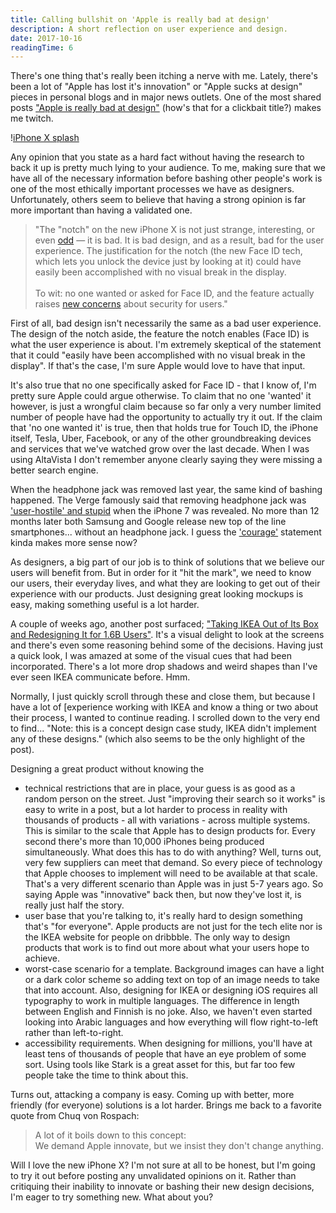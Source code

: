 ```yaml
---
title: Calling bullshit on 'Apple is really bad at design'
description: A short reflection on user experience and design.
date: 2017-10-16
readingTime: 6
---
```


There's one thing that's really been itching a nerve with me. Lately, there's been a lot of "Apple has lost it's innovation" or "Apple sucks at design" pieces in personal blogs and in major news outlets. One of the most shared posts <a href="https://theoutline.com/post/2352/apple-is-really-bad-at-design">"Apple is really bad at design"</a> (how's that for a clickbait title?) makes me twitch.

!<a href="/images/articles/iphonex-splash.jpg">iPhone X splash</a>

Any opinion that you state as a hard fact without having the research to back it up is pretty much lying to your audience. To me, making sure that we have all of the necessary information before bashing other people's work is one of the most ethically important processes we have as designers. Unfortunately, others seem to believe that having a strong opinion is far more important than having a validated one.

>"The "notch" on the new iPhone X is not just strange, interesting, or even <a href="https://www.theverge.com/2017/9/14/16306298/apple-iphone-x-screen-notch">odd</a> — it is bad. It is bad design, and as a result, bad for the user experience. The justification for the notch (the new Face ID tech, which lets you unlock the device just by looking at it) could have easily been accomplished with no visual break in the display.
<br /><br />To wit: no one wanted or asked for Face ID, and the feature actually raises <a href="https://www.theverge.com/2017/9/12/16298192/apple-iphone-face-id-legal-security-fifth-amendment">new concerns</a> about security for users."

First of all, bad design isn't necessarily the same as a bad user experience. The design of the notch aside, the feature the notch enables (Face ID) is what the user experience is about. I'm extremely skeptical of the statement that it could "easily have been accomplished with no visual break in the display". If that's the case, I'm sure Apple would love to have that input.

It's also true that no one specifically asked for Face ID - that I know of, I'm pretty sure Apple could argue otherwise. To claim that no one 'wanted' it however, is just a wrongful claim because so far only a very number limited number of people have had the opportunity to actually try it out. If the claim that 'no one wanted it' is true, then that holds true for Touch ID, the iPhone itself, Tesla, Uber, Facebook, or any of the other groundbreaking devices and services that we've watched grow over the last decade. When I was using AltaVista I don't remember anyone clearly saying they were missing a better search engine.

When the headphone jack was removed last year, the same kind of bashing happened. The Verge famously said that removing headphone jack was <a href="https://www.theverge.com/circuitbreaker/2016/6/21/11991302/iphone-no-headphone-jack-user-hostile-stupid">'user-hostile' and stupid</a> when the iPhone 7 was revealed. No more than 12 months later both Samsung and Google release new top of the line smartphones... without an headphone jack. I guess the <a href="https://www.youtube.com/watch?v=KeNILrYX6fI">'courage'</a> statement kinda makes more sense now?

As designers, a big part of our job is to think of solutions that we believe our users will benefit from. But in order for it "hit the mark", we need to know our users, their everyday lives, and what they are looking to get out of their experience with our products. Just designing great looking mockups is easy, making something useful is a lot harder.

A couple of weeks ago, another post surfaced; <a href="https://uxplanet.org/taking-ikea-out-of-its-box-and-redesigning-it-for-1-6b-users-e13e0f2abd94">"Taking IKEA Out of Its Box and Redesigning It for 1.6B Users"</a>. It's a visual delight to look at the screens and there's even some reasoning behind some of the decisions. Having just a quick look, I was amazed at some of the visual cues that had been incorporated. There's a lot more drop shadows and weird shapes than I've ever seen IKEA communicate before. Hmm.

Normally, I just quickly scroll through these and close them, but because I have a lot of [experience working with IKEA and know a thing or two about their process, I wanted to continue reading. I scrolled down to the very end to find... "Note: this is a concept design case study, IKEA didn't implement any of these designs." (which also seems to be the only highlight of the post).

Designing a great product without knowing the
- technical restrictions that are in place, your guess is as good as a random person on the street. Just "improving their search so it works" is easy to write in a post, but a lot harder to process in reality with thousands of products - all with variations - across multiple systems. This is similar to the scale that Apple has to design products for. Every second there's more than 10,000 iPhones being produced simultaneously. What does this has to do with anything? Well, turns out, very few suppliers can meet that demand. So every piece of technology that Apple chooses to implement will need to be available at that scale. That's a very different scenario than Apple was in just 5-7 years ago. So saying Apple was "innovative" back then, but now they've lost it, is really just half the story.
- user base that you're talking to, it's really hard to design something that's "for everyone". Apple products are not just for the tech elite nor is the IKEA website for people on dribbble. The only way to design products that work is to find out more about what your users hope to achieve.
- worst-case scenario for a template. Background images can have a light or a dark color scheme so adding text on top of an image needs to take that into account. Also, designing for IKEA or designing iOS requires all typography to work in multiple languages. The difference in length between English and Finnish is no joke. Also, we haven't even started looking into Arabic languages and how everything will flow right-to-left rather than left-to-right.
- accessibility requirements. When designing for millions, you'll have at least tens of thousands of people that have an eye problem of some sort. Using tools like Stark is a great asset for this, but far too few people take the time to think about this.

Turns out, attacking a company is easy. Coming up with better, more friendly (for everyone) solutions is a lot harder. Brings me back to a favorite quote from Chuq von Rospach:

>A lot of it boils down to this concept:
<br />We demand Apple innovate, but we insist they don't change anything.

Will I love the new iPhone X? I'm not sure at all to be honest, but I'm going to try it out before posting any unvalidated opinions on it. Rather than critiquing their inability to innovate or bashing their new design decisions, I'm eager to try something new. What about you?